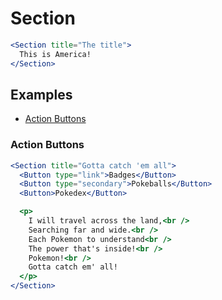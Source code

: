 
# Section

<Documenter component={Section}>

```jsx preview
<Section title="The title">
  This is America!
</Section>
```

</Documenter>

## Examples

- [Action Buttons](#action-buttons)

### Action Buttons

```jsx preview
<Section title="Gotta catch 'em all">
  <Button type="link">Badges</Button>
  <Button type="secondary">Pokeballs</Button>
  <Button>Pokedex</Button>

  <p>
    I will travel across the land,<br />
    Searching far and wide.<br />
    Each Pokemon to understand<br />
    The power that's inside!<br />
    Pokemon!<br />
    Gotta catch em' all!
  </p>
</Section>
```
